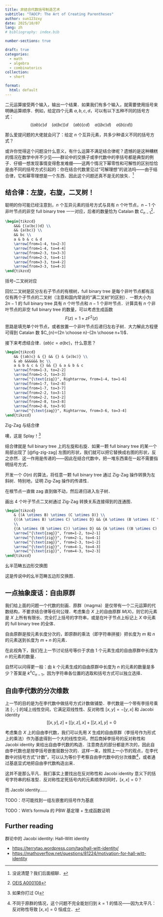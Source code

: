 ```yaml
---
title: 非结合代数括号制造艺术
subtitle: "TAOCP: The Art of Creating Parentheses"
author: sun123zxy
date: 2025/10/07
lang: zh
# bibliography: index.bib

number-sections: true

draft: true
categories:
  - math 
  - algebra
  - combinatorics
collection:
  - short

format:
  html: default
---
```


二元运算接受两个输入，输出一个结果．如果我们有多个输入，就需要使用括号来明确运算顺序．例如，给定四个元素 $a, b, c, d$，可以有以下五种不同的括号方式：
$$
((ab)c)d \quad (a(bc))d \quad (ab)(cd) \quad a((bc)d) \quad a(b(cd))
$$

那么爱提问题的大佬就会问了：给定 $n$ 个互异元素，共多少种语义不同的括号方式？

或许你觉得这个问题没什么意义，有什么运算不满足结合律呢？遗憾的是这种糟糕的情况在数学中并不少见——群论中的交换子或李代数中的李括号都是典型的例子．仔细一想发现事情变得愈发难绷——这两个情况下幂零性和可解性的区别恰恰是由不同的括号方式引起的：你在结合代数里见过“可解理想”的说法吗——由于结合律，它和幂零理想是一个东西．因此这个问题还真不是无的放矢．^[没说清楚？我们后面细聊．]

## 结合律：左旋，右旋，二叉树！

聪明的你可能已经注意到，$n$ 个互异元素的括号方式与具有 $n$ 个叶节点，$n-1$ 个非叶节点的非空 full binary tree 一一对应，后者的数量恰为 Catalan 数 $C_{n-1}$^[[OEIS A000108](https://oeis.org/A000108)]．

:::{#fig-binary-tree}

```tikz
\begin{tikzcd}
	&&& {(a(bc))d} \\
	&& {a(bc)} \\
	&& bc \\
	a & b & c & d
	\arrow[from=1-4, to=2-3]
	\arrow[from=1-4, to=4-4]
	\arrow[from=2-3, to=3-3]
	\arrow[from=2-3, to=4-1]
	\arrow[from=3-3, to=4-2]
	\arrow[from=3-3, to=4-3]
\end{tikzcd}
```

括号--二叉树对应
:::

:::{.remark}

回忆二叉树是区分左右子节点的有根树，full binary tree 是每个非叶节点都有且仅有两个子节点的二叉树（注意和国内常说的“满二叉树”的区别）．一颗大小为 $2n-1$ 的 full binary tree 具有 $n$ 个叶节点和 $n-1$ 个非叶节点．计算具有 $n$ 个非叶节点的非空 full binary tree 的数量，可以考虑生成函数
$$
F(z) = 1 + z F^2(z)
$$
思路是填充单个叶节点，或者放置一个非叶节点后递归左右子树．大力解此方程便可得到 Catalan 数 $C_{n}={2n \choose n}-{2n \choose n+1}$．
:::

接下来考虑结合律．$(ab)c = a(bc)$，什么意思？

:::{#fig-zig-zag}

```tikz
\begin{tikzcd}
	&& {(ab)c} & {} && {} & {a(bc)} \\
	& ab &&&&&& bc \\
	a & b & c & {} && {} & a & b & c
	\arrow[from=1-3, to=2-2]
	\arrow[from=1-3, to=3-3]
	\arrow["{\text{zig}}", Rightarrow, from=1-4, to=1-6]
	\arrow[from=1-7, to=2-8]
	\arrow[from=1-7, to=3-7]
	\arrow[from=2-2, to=3-1]
	\arrow[from=2-2, to=3-2]
	\arrow[from=2-8, to=3-8]
	\arrow[from=2-8, to=3-9]
	\arrow["{\text{zag}}", Rightarrow, from=3-6, to=3-4]
\end{tikzcd}
```

Zig-Zag 与结合律
:::

噢，这是 Splay！^[如果你打过 OI]

结合律就是 full binary tree 上的左旋和右旋．如果一颗 full binary tree 的某一个局部出现了 [@fig-zig-zag] 左图的形状，我们就可以把它替换成右图的形状，反之亦然．这一作用是传递的——因此在结合代数中，把一堆东西乘在一起不需要指明括号方式．

:::{#exr-zig-zag-transitive}

开发一个 $O(n)$ 的算法，将任意一颗 full binary tree 通过 Zig-Zag 操作转换为左斜树．特别地，证明 Zig-Zag 操作的传递性．
:::

:::{.solution}

在根节点一直做 zag 直到做不动，然后递归进入左子树．
:::

:::{#exr-zig-zag-4}

画出 4 个叶子节点二叉树通过 Zig-Zag 转换关系连接得到的连通图．
:::

:::{#fig-zig-zag-4}

```tikz
\begin{tikzcd}
	& {(A \otimes B) \otimes (C \otimes D)} \\
	{((A \otimes B) \otimes C) \otimes D} && {A \otimes (B \otimes (C \otimes D))} \\
	\\
	{(A \otimes (B \otimes C)) \otimes D} && {A \otimes ((B \otimes C) \otimes D)}
	\arrow["{\text{zag}}", from=1-2, to=2-1]
	\arrow["{\text{zig}}", from=2-1, to=4-1]
	\arrow["{\text{zag}}", from=2-3, to=1-2]
	\arrow["{\text{zig}}", from=4-1, to=4-3]
	\arrow["{\text{zig}}", from=4-3, to=2-3]
\end{tikzcd}
```

幺半范畴五边形交换图
:::

这是传说中的幺半范畴五边形交换图．

## 一点抽象废话：自由原群

我们给上面的问题一个代数的刻画．原群（magma）是仅带有一个二元运算的代数结构，不要求结合律等任何公理．考虑集合 $X$ 上的自由原群 $M(X)$，则它的元素是 $X$ 上所有有限长、完全打上括号的字符串，或是在叶子节点上标记上 $X$ 中元素的 full binary tree 的全体．

自由原群是按元素长度分次的，即原群的乘法（即字符串拼接）把长度为 $m$ 和 $n$ 的元素送到长度为 $m+n$ 的元素．

在此视角下，我们在上一节讨论括号等价于求由 $1$ 个元素生成的自由原群中长度为 $n$ 的元素的数量．

自然可以问得更一般：由 $k$ 个元素生成的自由原群中长度为 $n$ 的元素的数量是多少？答案是 $k^n C_{n-1}$，因为字符串各位置的选取和括号方式可以独立选择．

## 自由李代数的分次维数

上一节的目的是为在李代数中做括号方式计数做铺垫．李代数是一个带有李括号乘法 $[\cdot, \cdot]$ 的域上线性空间，它满足双线性性、反对称性 $[x,y] = -[y,x]$ 和 Jacobi identity
$$
[[x,y],z] + [[y,z],x] + [[z,x],y] = 0
$$

考虑集合 $X$ 上的自由李代数，我们可以先用 $X$ 生成的自由原群（李括号作为形式上的乘法）作为基底得到一个大的线性空间，然后商掉李括号的反对称性和 Jacobi identity 来给出自由李代数的构造．注意商去的部分都是齐次的，因此自由李代数也是按李括号嵌套层数分次的．这样一来，按照上一小节的观点，在李代数中对括号方式“计数”，可以认为等价于考察自由李代数中的分次维数^[不同于原群的情况，这个问题不完全能划归到 $k=1$ 的情况——因为太平凡：反对称性导致 $[x,x] = 0$ 恒成立．]，或者通过基底显式地把自由李代数构造出来．

这并不是那么平凡．我们事实上要找出在反对称性和 Jacobi identity 意义下的括号字符串的标准型．反对称性定死括号内的元素顺序的同时，$[x,x]=0$？

而 Jacobi identity……

TODO：尽可能找到一组左嵌套的括号作为基底

TODO：Witt's formula 的 PBW 基定理 + 生成函数证明

## Further reading

群论中的 Jacobi identity: Hall--Witt identity

- <https://terrytao.wordpress.com/tag/hall-witt-identity/>
- <https://mathoverflow.net/questions/81224/motivation-for-hall-witt-identity>